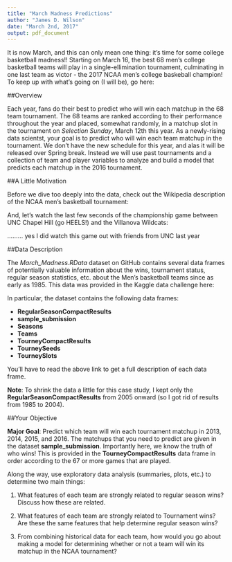 ```yaml
---
title: "March Madness Predictions"
author: "James D. Wilson"
date: "March 2nd, 2017"
output: pdf_document
---
```


It is now March, and this can only mean one thing: it's time for some college basketball madness!! Starting on March 16, the best 68 men's college basketball teams will play in a single-ellimination tournament, culminating in one last team as victor - the 2017 NCAA men's college baskeball champion! To keep up with what's going on (I will be), go here:

\url{http://www.ncaa.com/march-madness}


##Overview

Each year, fans do their best to predict who will win each matchup in the 68 team tournament. The 68 teams are ranked according to their performance throughout the year and placed, somewhat randomly, in a matchup slot in the tournament on *Selection Sunday*, March 12th this year. As a newly-rising data scientst, your goal is to predict who will win each team matchup in the tournament. We don't have the new schedule for this year, and alas it will be released over Spring break. Instead we will use past tournaments and a collection of team and player variables to analyze and build a model that predicts each matchup in the 2016 tournament. 

##A Little Motivation

Before we dive too deeply into the data, check out the Wikipedia description of the NCAA men's basketball tournament:

\url{https://en.wikipedia.org/wiki/NCAA_Division_I_Men%27s_Basketball_Tournament}

And, let's watch the last few seconds of the championship game between UNC Chapel Hill (go HEELS!) and the Villanova Wildcats:

\url{https://www.youtube.com/watch?v=EMHoGRp1QrE}

......... yes I did watch this game out with friends from UNC last year 


##Data Description

The *March_Madness.RData* dataset on GitHub contains several data frames of potentially valuable information about the wins, tournament status, regular season statistics, etc. about the Men's basketball teams since as early as 1985. This data was provided in the Kaggle data challenge here:

\url{https://www.kaggle.com/c/march-machine-learning-mania-2017/data}

In particular, the dataset contains the following data frames:

- **RegularSeasonCompactResults**
- **sample_submission**
- **Seasons**
- **Teams**
- **TourneyCompactResults**
- **TourneySeeds**
- **TourneySlots**

You'll have to read the above link to get a full description of each data frame. 

**Note**: To shrink the data a little for this case study, I kept only the **RegularSeasonCompactResults** from 2005 onward (so I got rid of results from 1985 to 2004). 

##Your Objective

**Major Goal**: Predict which team will win each tournament matchup in 2013, 2014, 2015, and 2016. The matchups that you need to predict are given in the dataset **sample_submission**. Importantly here, we know the truth of who wins! This is provided in the **TourneyCompactResults** data frame in order according to the 67 or more games that are played.

Along the way, use exploratory data analysis (summaries, plots, etc.) to determine two main things:

1) What features of each team are strongly related to regular season wins? Discuss how these are related.

2) What features of each team are strongly related to Tournament wins? Are these the same features that help determine regular season wins?

3) From combining historical data for each team, how would you go about making a model for determining whether or not a team will win its matchup in the NCAA tournament?

